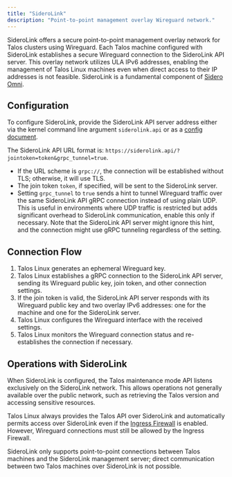 ```yaml
---
title: "SideroLink"
description: "Point-to-point management overlay Wireguard network."
---
```


SideroLink offers a secure point-to-point management overlay network for Talos clusters using Wireguard.
Each Talos machine configured with SideroLink establishes a secure Wireguard connection to the SideroLink API server.
This overlay network utilizes ULA IPv6 addresses, enabling the management of Talos Linux machines even when direct access to their IP addresses is not feasible.
SideroLink is a fundamental component of [Sidero Omni](https://www.siderolabs.com/platform/saas-for-kubernetes/).

## Configuration

To configure SideroLink, provide the SideroLink API server address either via the kernel command line argument `siderolink.api` or as a [config document](../reference/configuration/siderolink/siderolinkconfig.mdx).

The SideroLink API URL format is: `https://siderolink.api/?jointoken=token&grpc_tunnel=true`.

- If the URL scheme is `grpc://`, the connection will be established without TLS; otherwise, it will use TLS.
- The join token `token`, if specified, will be sent to the SideroLink server.
- Setting `grpc_tunnel` to `true` sends a hint to tunnel Wireguard traffic over the same SideroLink API gRPC connection instead of using plain UDP.
  This is useful in environments where UDP traffic is restricted but adds significant overhead to SideroLink communication, enable this only if necessary.
  Note that the SideroLink API server might ignore this hint, and the connection might use gRPC tunneling regardless of the setting.

## Connection Flow

1. Talos Linux generates an ephemeral Wireguard key.
2. Talos Linux establishes a gRPC connection to the SideroLink API server, sending its Wireguard public key, join token, and other connection settings.
3. If the join token is valid, the SideroLink API server responds with its Wireguard public key and two overlay IPv6 addresses: one for the machine and one for the SideroLink server.
4. Talos Linux configures the Wireguard interface with the received settings.
5. Talos Linux monitors the Wireguard connection status and re-establishes the connection if necessary.

## Operations with SideroLink

When SideroLink is configured, the Talos maintenance mode API listens exclusively on the SideroLink network.
This allows operations not generally available over the public network, such as retrieving the Talos version and accessing sensitive resources.

Talos Linux always provides the Talos API over SideroLink and automatically permits access over SideroLink even if the [Ingress Firewall](./ingress-firewall.mdx") is enabled.
However, Wireguard connections must still be allowed by the Ingress Firewall.

SideroLink only supports point-to-point connections between Talos machines and the SideroLink management server; direct communication between two Talos machines over SideroLink is not possible.
